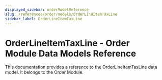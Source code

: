 ```yaml
---
displayed_sidebar: orderModelReference
slug: /references/order/models/OrderLineItemTaxLine
sidebar_label: OrderLineItemTaxLine
---
```



# OrderLineItemTaxLine - Order Module Data Models Reference

This documentation provides a reference to the OrderLineItemTaxLine data model. It belongs to the Order Module.

<SourceCodeLink link="https://github.com/medusajs/medusa/blob/ed0dafb24c10a68d27745d9f4268e622f4d9912c/packages/modules/order/src/models/line-item-tax-line.ts#L24" />

